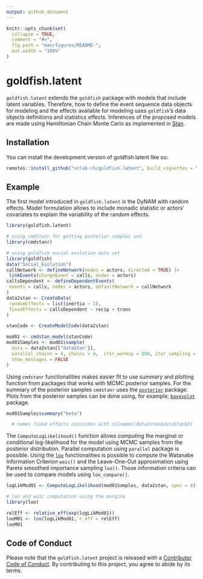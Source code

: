 ```yaml
---
output: github_document
---
```


<!-- README.md is generated from README.Rmd. Please edit that file -->

```r
knitr::opts_chunk$set(
  collapse = TRUE,
  comment = "#>",
  fig.path = "man/figures/README-",
  out.width = "100%"
)
```

# goldfish.latent

<!-- badges: start -->
<!-- badges: end -->

`goldfish.latent` extends the `goldfish` package with models that include
latent variables.
Therefore, how to define the event sequence data objects for modeling and
the effects available for modeling uses `goldfish`'s data objects definitions
and statistics effects.
Inferences of the proposed models are made using Hamiltonian Chain Monte Carlo
as implemented in [Stan](https://mc-stan.org/).

## Installation

You can install the development version of goldfish.latent like so:

``` r
remotes::install_github("snlab-ch/goldfish.latent", build_vignettes = TRUE)
```

## Example

The first model introduced in `goldfish.latent` is the DyNAM with random effects.
Model formulation allows to include monadic statistic or actors' covariates
to explain the variability of the random effects.

```r
library(goldfish.latent)

# using cmdstanr for getting posterior samples and 
library(cmdstanr)

# using goldfish social evolution data set
library(goldfish)
data("Social_Evolution")
callNetwork <- defineNetwork(nodes = actors, directed = TRUE) |>
 linkEvents(changeEvent = calls, nodes = actors)
callsDependent <- defineDependentEvents(
 events = calls, nodes = actors, defaultNetwork = callNetwork
)
data2stan <- CreateData(
 randomEffects = list(inertia ~ 1),
 fixedEffects = callsDependent ~ recip + trans
)

stanCode <- CreateModelCode(data2stan)

mod01 <- cmdstan_model(stanCode)
mod01Samples <- mod01$sample(
  data = data2stan[["dataStan"]],
  parallel_chains = 4, chains = 4,  iter_warmup = 500, iter_sampling = 500,
  show_messages = FALSE
)

```

Using `cmdstanr` functionalities makes easier fit to use summary and plotting
function from packages that works with MCMC posterior samples.
For the summary of the posterior samples `cmdstanr` uses the 
[`posterior`](https://mc-stan.org/posterior/) package.
Plots from the posterior samples can be done using, for example,
[`bayesplot`](https://mc-stan.org/bayesplot/) package. 

```r
mod01Samples$summary("beta")

  # names fixed effects coincides with colnames(data2stan$dataStan$X)
```


The `ComputeLogLikelihood()` function allows computing the marginal or
conditional log-likelihood for the model using MCMC samples from the posterior
distribution. 
Parallel computation using `parallel` package is possible.
Using the [`loo`](https://mc-stan.org/loo/) functionalities is
possible to compute the Watanabe Information Criterion `waic()` and the
Leave-One-Out approximation using Pareto smoothed importance sampling `loo()`.
Those information criteria can be used to compare models using `loo_compare()`.

```r
logLikMod01 <- ComputeLogLikelihood(mod01Samples, data2stan, spec = 4)

# loo and waic computation using the margina
library(loo)

relEff <- relative_eff(exp(logLikMod01))
looM01 <- loo(logLikMod01, r_eff = relEff)
looM01
```

## Code of Conduct

Please note that the `goldfish.latent` project is released with a
[Contributor Code of Conduct](https://contributor-covenant.org/version/2/1/CODE_OF_CONDUCT.html).
By contributing to this project, you agree to abide by its terms.

